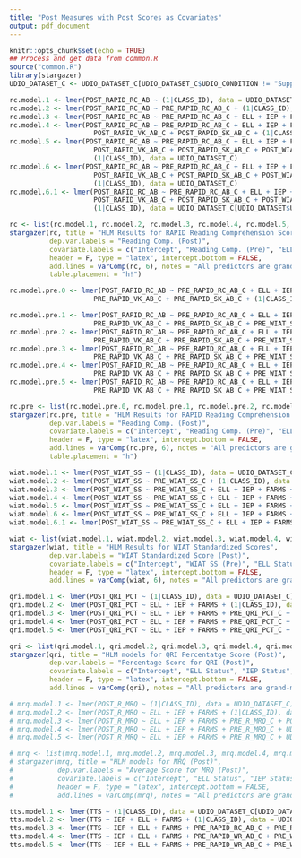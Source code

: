 ```yaml
---
title: "Post Measures with Post Scores as Covariates"
output: pdf_document
---
```


```r
knitr::opts_chunk$set(echo = TRUE)
## Process and get data from common.R
source("common.R")
library(stargazer)
UDIO_DATASET_C <- UDIO_DATASET_C[UDIO_DATASET_C$UDIO_CONDITION != "Supported",]
```

```r
rc.model.1 <- lmer(POST_RAPID_RC_AB ~ (1|CLASS_ID), data = UDIO_DATASET_C)
rc.model.2 <- lmer(POST_RAPID_RC_AB ~ PRE_RAPID_RC_AB_C + (1|CLASS_ID), data = UDIO_DATASET_C)
rc.model.3 <- lmer(POST_RAPID_RC_AB ~ PRE_RAPID_RC_AB_C + ELL + IEP + FARMS + (1|CLASS_ID), data = UDIO_DATASET_C)
rc.model.4 <- lmer(POST_RAPID_RC_AB ~ PRE_RAPID_RC_AB_C + ELL + IEP + FARMS + POST_RAPID_WR_AB_C + 
                     POST_RAPID_VK_AB_C + POST_RAPID_SK_AB_C + (1|CLASS_ID), data = UDIO_DATASET_C)
rc.model.5 <- lmer(POST_RAPID_RC_AB ~ PRE_RAPID_RC_AB_C + ELL + IEP + FARMS + POST_RAPID_WR_AB_C + 
                     POST_RAPID_VK_AB_C + POST_RAPID_SK_AB_C + POST_WIAT_SS_C + 
                     (1|CLASS_ID), data = UDIO_DATASET_C)
rc.model.6 <- lmer(POST_RAPID_RC_AB ~ PRE_RAPID_RC_AB_C + ELL + IEP + FARMS + POST_RAPID_WR_AB_C + 
                     POST_RAPID_VK_AB_C + POST_RAPID_SK_AB_C + POST_WIAT_SS_C + TTS_LOG_C +
                     (1|CLASS_ID), data = UDIO_DATASET_C)
rc.model.6.1 <- lmer(POST_RAPID_RC_AB ~ PRE_RAPID_RC_AB_C + ELL + IEP + FARMS + POST_RAPID_WR_AB_C + 
                     POST_RAPID_VK_AB_C + POST_RAPID_SK_AB_C + POST_WIAT_SS_C + TTS_C +
                     (1|CLASS_ID), data = UDIO_DATASET_C[UDIO_DATASET$UDIO_CONDITION=="Full", ])
```

```r
rc <- list(rc.model.1, rc.model.2, rc.model.3, rc.model.4, rc.model.5, rc.model.6)
stargazer(rc, title = "HLM Results for RAPID Reading Comprehension Scores",
          dep.var.labels = "Reading Comp. (Post)",
          covariate.labels = c("Intercept", "Reading Comp. (Pre)", "ELL Status", "IEP Status", "Free/Reduced Lunch", "Word Recog. (Post)", "Voc. Know. (Post)", "Syn. Know. (Post)", "WIAT SS (Post)", "TTS Use"),
          header = F, type = "latex", intercept.bottom = FALSE,
          add.lines = varComp(rc, 6), notes = "All predictors are grand-mean centered", notes.append = TRUE,
          table.placement = "h!")
```

```r
rc.model.pre.0 <- lmer(POST_RAPID_RC_AB ~ PRE_RAPID_RC_AB_C + ELL + IEP + FARMS + PRE_RAPID_WR_AB_C +
                     PRE_RAPID_VK_AB_C + PRE_RAPID_SK_AB_C + (1|CLASS_ID), data = UDIO_DATASET_C)

rc.model.pre.1 <- lmer(POST_RAPID_RC_AB ~ PRE_RAPID_RC_AB_C + ELL + IEP + FARMS + PRE_RAPID_WR_AB_C +
                     PRE_RAPID_VK_AB_C + PRE_RAPID_SK_AB_C + PRE_WIAT_SS_C + PRE_R_MRQ_C + (1|CLASS_ID), data = UDIO_DATASET_C)
rc.model.pre.2 <- lmer(POST_RAPID_RC_AB ~ PRE_RAPID_RC_AB_C + ELL + IEP + FARMS + PRE_RAPID_WR_AB_C +
                     PRE_RAPID_VK_AB_C + PRE_RAPID_SK_AB_C + PRE_WIAT_SS_C + PRE_R_MRQ_C + PRE_RAPID_RC_AB_C:FARMS + (1|CLASS_ID), data = UDIO_DATASET_C)
rc.model.pre.3 <- lmer(POST_RAPID_RC_AB ~ PRE_RAPID_RC_AB_C + ELL + IEP + FARMS + PRE_RAPID_WR_AB_C +
                     PRE_RAPID_VK_AB_C + PRE_RAPID_SK_AB_C + PRE_WIAT_SS_C + PRE_R_MRQ_C + PRE_RAPID_RC_AB_C:FARMS + + PRE_R_MRQ_C:FARMS + (1|CLASS_ID), data = UDIO_DATASET_C)
rc.model.pre.4 <- lmer(POST_RAPID_RC_AB ~ PRE_RAPID_RC_AB_C + ELL + IEP + FARMS + PRE_RAPID_WR_AB_C +
                     PRE_RAPID_VK_AB_C + PRE_RAPID_SK_AB_C + PRE_WIAT_SS_C + PRE_R_MRQ_C + PRE_RAPID_RC_AB_C:FARMS + + PRE_R_MRQ_C:FARMS + PRE_R_MRQ_C:FARMS:PRE_RAPID_RC_AB + (1|CLASS_ID), data = UDIO_DATASET_C)
rc.model.pre.5 <- lmer(POST_RAPID_RC_AB ~ PRE_RAPID_RC_AB_C + ELL + IEP + FARMS + PRE_RAPID_WR_AB_C +
                     PRE_RAPID_VK_AB_C + PRE_RAPID_SK_AB_C + PRE_WIAT_SS_C + PRE_R_MRQ_C + PRE_RAPID_RC_AB_C:FARMS + + PRE_R_MRQ_C:FARMS + PRE_R_MRQ_C:FARMS:PRE_RAPID_RC_AB + PRE_RAPID_VK_AB_C:IEP + TTS_LOG_C + (1|CLASS_ID), data = UDIO_DATASET_C)
```

```r
rc.pre <- list(rc.model.pre.0, rc.model.pre.1, rc.model.pre.2, rc.model.pre.3, rc.model.pre.4, rc.model.pre.5)
stargazer(rc.pre, title = "HLM Results for RAPID Reading Comprehension Scores with Pre-measures as Predictors",
          dep.var.labels = "Reading Comp. (Post)",
          covariate.labels = c("Intercept", "Reading Comp. (Pre)", "ELL Status", "IEP Status", "Free/Reduced Lunch", "Word Recog. (Pre)", "Voc. Know. (Pre)", "Syn. Know. (Pre)", "WIAT SS (Pre)", "R MRQ (Pre)",  "TTS Usage", "RC x FARMS", "MRQ x FARMS", "IEP x VK", "FARMS0xMRQxRC", "FARMS1xMRQxRC"),
          header = F, type = "latex", intercept.bottom = FALSE,
          add.lines = varComp(rc.pre, 6), notes = "All predictors are grand-mean centered", notes.append = TRUE,
          table.placement = "h")
```

```r
wiat.model.1 <- lmer(POST_WIAT_SS ~ (1|CLASS_ID), data = UDIO_DATASET_C)
wiat.model.2 <- lmer(POST_WIAT_SS ~ PRE_WIAT_SS_C + (1|CLASS_ID), data = UDIO_DATASET_C)
wiat.model.3 <- lmer(POST_WIAT_SS ~ PRE_WIAT_SS_C + ELL + IEP + FARMS + (1|CLASS_ID), data = UDIO_DATASET_C)
wiat.model.4 <- lmer(POST_WIAT_SS ~ PRE_WIAT_SS_C + ELL + IEP + FARMS + KEY_MATCH_C + POST_RAPID_WR_AB_C + POST_RAPID_VK_AB_C + POST_RAPID_SK_AB_C + (1|CLASS_ID), data = UDIO_DATASET_C)
wiat.model.5 <- lmer(POST_WIAT_SS ~ PRE_WIAT_SS_C + ELL + IEP + FARMS + KEY_MATCH_C + POST_RAPID_VK_AB_C + POST_RAPID_RC_AB_C + (1|CLASS_ID), data = UDIO_DATASET_C)
wiat.model.6 <- lmer(POST_WIAT_SS ~ PRE_WIAT_SS_C + ELL + IEP + FARMS + KEY_MATCH_C + POST_RAPID_VK_AB_C + POST_RAPID_RC_AB_C + TTS_C + (1|CLASS_ID), data = UDIO_DATASET_C)
wiat.model.6.1 <- lmer(POST_WIAT_SS ~ PRE_WIAT_SS_C + ELL + IEP + FARMS + KEY_MATCH_C + POST_RAPID_VK_AB_C + POST_RAPID_RC_AB_C + TTS_LOG_C + (1|CLASS_ID), data = UDIO_DATASET_C[UDIO_DATASET$UDIO_CONDITION=="Full", ])
```

```r
wiat <- list(wiat.model.1, wiat.model.2, wiat.model.3, wiat.model.4, wiat.model.5, wiat.model.6)
stargazer(wiat, title = "HLM Results for WIAT Standardized Scores",
          dep.var.labels = "WIAT Standardized Score (Post)",
          covariate.labels = c("Intercept", "WIAT SS (Pre)", "ELL Status", "IEP Status", "Free/Reduced Lunch", "Keyboarding", "Word Recog. (Post)", "Voc. Know. (Post)", "Syn. Know. (Post)", "Reading Comp. (Post)", "TTS Usage"), 
          header = F, type = "latex", intercept.bottom = FALSE,
          add.lines = varComp(wiat, 6), notes = "All predictors are grand-mean centered", notes.append = TRUE)
```

```r
qri.model.1 <- lmer(POST_QRI_PCT ~ (1|CLASS_ID), data = UDIO_DATASET_C)
qri.model.2 <- lmer(POST_QRI_PCT ~ ELL + IEP + FARMS + (1|CLASS_ID), data = UDIO_DATASET_C)
qri.model.3 <- lmer(POST_QRI_PCT ~ ELL + IEP + FARMS + PRE_QRI_PCT_C + POST_RAPID_WR_AB_C + POST_RAPID_VK_AB_C + POST_RAPID_SK_AB_C + POST_RAPID_RC_AB_C + (1|CLASS_ID), data = UDIO_DATASET_C)
qri.model.4 <- lmer(POST_QRI_PCT ~ ELL + IEP + FARMS + PRE_QRI_PCT_C + POST_RAPID_WR_AB_C + POST_RAPID_VK_AB_C + POST_RAPID_RC_AB_C + POST_WIAT_SS_C + (1|CLASS_ID), data = UDIO_DATASET_C)
qri.model.5 <- lmer(POST_QRI_PCT ~ ELL + IEP + FARMS + PRE_QRI_PCT_C + POST_RAPID_WR_AB_C + POST_RAPID_VK_AB_C +  POST_RAPID_RC_AB_C + POST_WIAT_SS_C + KEY_MATCH_C + TTS_LOG_C + (1|CLASS_ID), data = UDIO_DATASET_C)
```

```r
qri <- list(qri.model.1, qri.model.2, qri.model.3, qri.model.4, qri.model.5)
stargazer(qri, title = "HLM models for QRI Percentatge Score (Post)",
          dep.var.labels = "Percentage Score for QRI (Post)",
          covariate.labels = c("Intercept", "ELL Status", "IEP Status", "Free/Reduced Lunch", "QRI (Pre)", "Word Recog. (Post)", "Voc. Know. (Post)", "Syn. Know. (Post)", "Reading Comp. (Post)", "WIAT SS (Post)", "Keyboarding", "TTS Usage"), 
          header = F, type = "latex", intercept.bottom = FALSE,
          add.lines = varComp(qri), notes = "All predictors are grand-mean centered", notes.append = TRUE)
```


```r
# mrq.model.1 <- lmer(POST_R_MRQ ~ (1|CLASS_ID), data = UDIO_DATASET_C)
# mrq.model.2 <- lmer(POST_R_MRQ ~ ELL + IEP + FARMS + (1|CLASS_ID), data = UDIO_DATASET_C)
# mrq.model.3 <- lmer(POST_R_MRQ ~ ELL + IEP + FARMS + PRE_R_MRQ_C + POST_RAPID_WR_AB_C + POST_RAPID_VK_AB_C + + POST_RAPID_SK_AB_C + POST_RAPID_RC_AB_C + (1|CLASS_ID), data = UDIO_DATASET_C)
# mrq.model.4 <- lmer(POST_R_MRQ ~ ELL + IEP + FARMS + PRE_R_MRQ_C + UDIO_CONDITION + (1|CLASS_ID), data = UDIO_DATASET_C)
# mrq.model.5 <- lmer(POST_R_MRQ ~ ELL + IEP + FARMS + PRE_R_MRQ_C + UDIO_CONDITION + POST_WIAT_SS_C + (1|CLASS_ID), data = UDIO_DATASET_C)
```

```r
# mrq <- list(mrq.model.1, mrq.model.2, mrq.model.3, mrq.model.4, mrq.model.5)
# stargazer(mrq, title = "HLM models for MRQ (Post)",
#           dep.var.labels = "Average Score for MRQ (Post)",
#           covariate.labels = c("Intercept", "ELL Status", "IEP Status", "Free/Reduced Lunch", "Reading MRQ (Pre)", "Word Recog. (Post)", "Voc. Know. (Post)", "Syn. Know. (Post)", "Reading Comp. (Post)", "Full", "Supported", "WIAT SS (Post)"), 
#           header = F, type = "latex", intercept.bottom = FALSE,
#           add.lines = varComp(mrq), notes = "All predictors are grand-mean centered", notes.append = TRUE)
```

```r
tts.model.1 <- lmer(TTS ~ (1|CLASS_ID), data = UDIO_DATASET_C[UDIO_DATASET$UDIO_CONDITION=="Full", ])
tts.model.2 <- lmer(TTS ~ IEP + ELL + FARMS + (1|CLASS_ID), data = UDIO_DATASET_C[UDIO_DATASET$UDIO_CONDITION=="Full", ])
tts.model.3 <- lmer(TTS ~ IEP + ELL + FARMS + PRE_RAPID_RC_AB_C + PRE_RAPID_VK_AB_C + PRE_RAPID_SK_AB_C + PRE_RAPID_WR_AB_C + (1|CLASS_ID), data = UDIO_DATASET_C[UDIO_DATASET$UDIO_CONDITION=="Full", ])
tts.model.4 <- lmer(TTS ~ IEP + ELL + FARMS + PRE_RAPID_WR_AB_C + PRE_WIAT_SS_C + (1|CLASS_ID), data = UDIO_DATASET_C[UDIO_DATASET$UDIO_CONDITION=="Full", ])
tts.model.5 <- lmer(TTS ~ IEP + ELL + FARMS + PRE_RAPID_WR_AB_C + PRE_WIAT_SS_C + PRE_R_MRQ_C + (1|CLASS_ID), data = UDIO_DATASET_C[UDIO_DATASET$UDIO_CONDITION=="Full", ])
```

